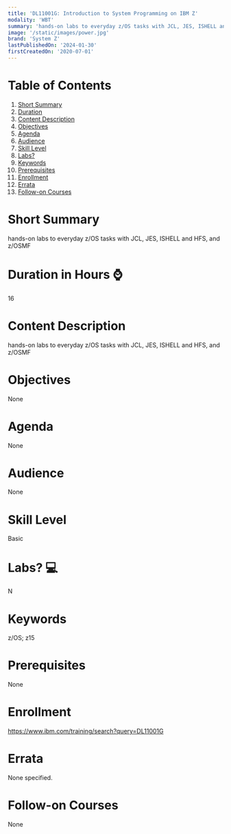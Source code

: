 ```yaml
---
title: 'DL11001G: Introduction to System Programming on IBM Z'
modality: 'WBT'
summary: 'hands-on labs to everyday z/OS tasks with JCL, JES, ISHELL and HFS, and z/OSMF'
image: '/static/images/power.jpg'
brand: 'System Z'
lastPublishedOn: '2024-01-30'
firstCreatedOn: '2020-07-01'
---
```

# Table of Contents
1.  [Short Summary](#short-summary)
2.  [Duration](#duration-in-hours-)
3.  [Content Description](#content-description)
4.  [Objectives](#objectives)
5.  [Agenda](#agenda)
6.  [Audience](#audience)
7.  [Skill Level](#skill-level)
8.  [Labs?](#labs-)
9.  [Keywords](#keywords)
10. [Prerequisites](#prerequisites)
11. [Enrollment](#enrollment)
12. [Errata](#errata)
13. [Follow-on Courses](#follow-on-courses)

# Short Summary
hands-on labs to everyday z/OS tasks with JCL, JES, ISHELL and HFS, and z/OSMF

# Duration in Hours ⌚
16

# Content Description
hands-on labs to everyday z/OS tasks with JCL, JES, ISHELL and HFS, and z/OSMF

# Objectives
None

# Agenda
None

# Audience
None

# Skill Level
Basic

# Labs? 💻
N

# Keywords
z/OS; z15

# Prerequisites
None

# Enrollment
https://www.ibm.com/training/search?query=DL11001G

# Errata
None specified.

# Follow-on Courses
None

